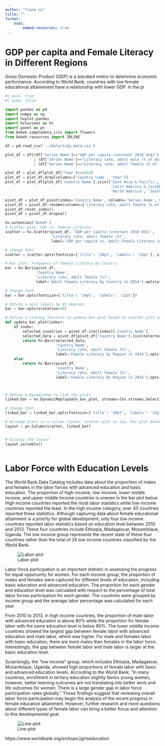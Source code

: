 ```yaml
---
author: "Tiana Le"
title: ""
format:
    html:
        embed-resources: true
---
```



# GDP per capita and Female Literacy in Different Regions

Gross Domestic Product (GDP) is a standard metric to determine economic performance. According to World Bank, countries with low female educational attainement have a relationship with lower GDP. In the pl


```python
#| eval: true
#| echo: false

import pandas as pd
import numpy as np
import hvplot.pandas
import holoviews as hv
import panel as pn
from bokeh.sampledata.iris import flowers
from bokeh.resources import INLINE

df = pd.read_csv('../data/tidy_data.csv')

plot_df = df[(df['Series Name']=="GDP per capita (constant 2010 US$)") | (df['Series Name']=="Literacy rate, adult total (% of people ages 15 and above)") 
             | (df['Series Name']=="Literacy rate, adult male (% of males ages 15 and above)") 
             | (df['Series Name']=="Literacy rate, adult female (% of females ages 15 and above)")]

plot_df = plot_df[plot_df['Year']==2014]
plot_df = plot_df.drop(columns=['Country Code', 'Year'])
plot_df = plot_df[plot_df['Country Name'].isin(['East Asia & Pacific', 'Europe & Central Asia', 
                                                'Latin America & Caribbean', 'Middle East & North Africa',
                                                'North America', 'South Asia', 'Sub-Saharan Africa'])]

pivot_df = plot_df.pivot(index='Country Name', columns='Series Name', values='Value')
pivot_df = pivot_df.rename(columns={'Literacy rate, adult female (% of females ages 15 and above)': 'Literacy rate, adult female (%)'})
pivot_df.reset_index()
pivot_df = pivot_df.dropna()

hv.extension('bokeh')
# Scatter plot: GDP vs. Female Literacy
scatter = hv.Scatter(pivot_df, 'GDP per capita (constant 2010 US$)', 
                     'Literacy rate, adult female (%)', 
                     label='GDP per capita vs. Adult Female Literacy in 2014').opts(width=800, color="#3d6469")

# change font
scatter = scatter.opts(fontsize={'title': '20pt', 'labels': '12pt'}, size=12, xlim=(None, 30000))

# Bar plot: Frequency of Female Literacy by Country
bar = hv.Bars(pivot_df, 
              'Country Name', 
              'Literacy rate, adult female (%)', 
              label='Adult Female Literacy by Country in 2014').opts(width=800, color="#3d6469")

# change font
bar = bar.opts(fontsize={'title': '14pt', 'labels': '12pt'})

# Rotate x-axis labels by 45 degrees
bar = bar.opts(xrotation=45)

# Define a linking function to update bar plot based on scatter plot selection
def update_bar_plot(index):
    if index:
        selected_countries = pivot_df.iloc[index]['Country Name']
        selected_data = pivot_df[pivot_df['Country Name'].isin(selected_countries)]
        return hv.Bars(selected_data, 
                       'Country Name', 
                       'Literacy rate, adult female (%)', 
                       label='Female Literacy by Region in 2014').opts(width=800, height=600, color="#3d6469").opts(xrotation=45)
    else:
        return hv.Bars(pivot_df, 
                       'Country Name', 
                       'Literacy rate, adult female (%)', 
                       label='Female Literacy by Region in 2014').opts(width=800, height=600, color="#3d6469").opts(xrotation=45)



# Define a DynamicMap to link the plots
linked_bar = hv.DynamicMap(update_bar_plot, streams=[hv.streams.Selection1D(source=scatter)])

# change font
linked_bar = linked_bar.opts(fontsize={'title': '20pt', 'labels': '12pt'})

# Arrange plots in a column layout: scatter plot on top, bar plot below
layout = pn.Column(scatter, linked_bar)


# Display the layout 
layout.servable()



```


# Labor Force with Education Levels

The World Bank Data Catalog includes data about the proporition of males and females in the labor forces with advanced education and basic education. The proportion of high-income, low-income, lower middle income, and upper middle income countries is uneven in the bar plot below. High income countries reported the most labor statistics while low-income countries reported the least. In the high income category, over 40 countries reported these statistics. Although capturing data about female educational attainment is a priority for global development, only four low income countries reported labor statistics based on education level between 2010 and 2013. These four countries include Ethiopia, Madagascar, Mozambique, Uganda. The low income group represents the recent state of these four countries rather than the total of 26 low income countries classified by the World Bank. 

![Labor-plot](labor_barplot.png)

Labor force participation is an important statistic in assessing the progress for equal opporunity for women. For each income group, the proportion of males and females were captured for different levels of education, including basic education and advanced education. The proportion for each gender and education level was calculated with respect to the percentage of total labor forces participation for each gender. The countries were grouped by income group and the average labor percentage was calculated for each year.  

From 2010 to 2013, in high income countries, the proportion of male labor with advanced educaiton is above 80% while the proportion for female labor with the same education level is below 80%. The lower middle income countries showed the largest gap between female labor with advanced education and male labor, which was higher. For male and females labor with basic education, there are more males than females in the labor force. Interestingly, the gap between female labor and male labor is larger at the basic education level.  

Surprisingly, the "low income" group, which includes Ethiopia, Madagascar, Mozambique, Uganda, showed high proportions of female labor with basic and advanced education levels. According to the World Bank, "In many countries, enrollment in tertiary education slightly favors young women, however, better learning outcomes are not translating into better work and life outcomes for women. There is a large gender gap in labor force participation rates globally." These findings suggest that reviewing overall labor force participation may begin the analysis of the recent progress in female education attainment. However, further research and more questions about different types of female labor can bring a better focus and attention to this developmental goal.


![Line-plot](line_plot.png)


https://www.worldbank.org/en/topic/girlseducation